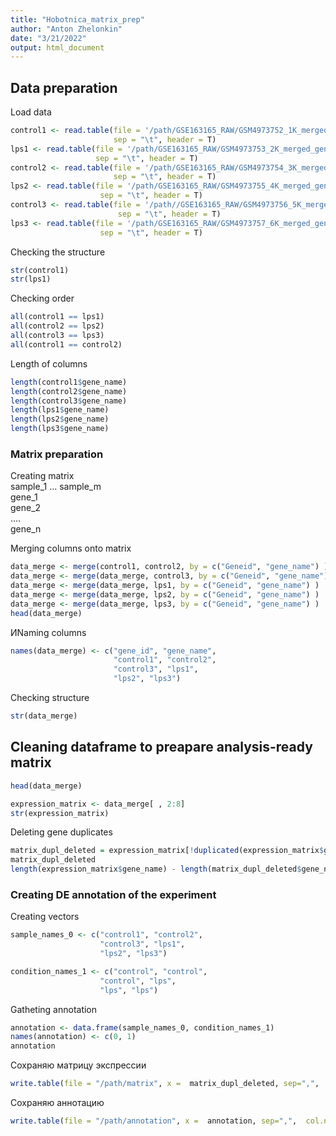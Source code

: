 ```yaml
---
title: "Hobotnica_matrix_prep"
author: "Anton Zhelonkin"
date: "3/21/2022"
output: html_document
---
```


## Data preparation
Load data 
```r
control1 <- read.table(file = '/path/GSE163165_RAW/GSM4973752_1K_merged_gene_counts.txt',
                       sep = "\t", header = T)
lps1 <- read.table(file = '/path/GSE163165_RAW/GSM4973753_2K_merged_gene_counts.txt',
                   sep = "\t", header = T)
control2 <- read.table(file = '/path/GSE163165_RAW/GSM4973754_3K_merged_gene_counts.txt',
                       sep = "\t", header = T)
lps2 <- read.table(file = '/path/GSE163165_RAW/GSM4973755_4K_merged_gene_counts.txt',
                    sep = "\t", header = T)
control3 <- read.table(file = '/path//GSE163165_RAW/GSM4973756_5K_merged_gene_counts.txt',
                        sep = "\t", header = T)
lps3 <- read.table(file = '/path/GSE163165_RAW/GSM4973757_6K_merged_gene_counts.txt',
                    sep = "\t", header = T)
```

Checking the structure
```r
str(control1)
str(lps1)
```


Checking order
```r
all(control1 == lps1)
all(control2 == lps2)
all(control3 == lps3)
all(control1 == control2)
```
Length of columns

```r
length(control1$gene_name)
length(control2$gene_name)
length(control3$gene_name)
length(lps1$gene_name)
length(lps2$gene_name)
length(lps3$gene_name)
```

### Matrix preparation
Creating matrix  
                sample_1 ... sample_m  
gene_1  
gene_2  
....  
gene_n  
 
Merging columns onto matrix
```r
data_merge <- merge(control1, control2, by = c("Geneid", "gene_name") ) 
data_merge <- merge(data_merge, control3, by = c("Geneid", "gene_name") ) 
data_merge <- merge(data_merge, lps1, by = c("Geneid", "gene_name") ) 
data_merge <- merge(data_merge, lps2, by = c("Geneid", "gene_name") ) 
data_merge <- merge(data_merge, lps3, by = c("Geneid", "gene_name") ) 
head(data_merge)
```

ИNaming columns
```r
names(data_merge) <- c("gene_id", "gene_name", 
                       "control1", "control2",
                       "control3", "lps1",
                       "lps2", "lps3")
```

Checking structure
```r
str(data_merge)
```

## Cleaning dataframe to preapare analysis-ready matrix
```r
head(data_merge)
```
```r
expression_matrix <- data_merge[ , 2:8]
str(expression_matrix)
```
Deleting gene duplicates
```r
matrix_dupl_deleted = expression_matrix[!duplicated(expression_matrix$gene_name),]
matrix_dupl_deleted
length(expression_matrix$gene_name) - length(matrix_dupl_deleted$gene_name)
```

### Creating DE annotation of the experiment
Creating vectors
```r
sample_names_0 <- c("control1", "control2",
                    "control3", "lps1",
                    "lps2", "lps3")

condition_names_1 <- c("control", "control",
                    "control", "lps",
                    "lps", "lps")
```

Gatheting annotation
```r
annotation <- data.frame(sample_names_0, condition_names_1)
names(annotation) <- c(0, 1)
annotation
```

Сохраняю матрицу экспрессии
```r
write.table(file = "/path/matrix", x =  matrix_dupl_deleted, sep=",",  col.names=T)
```

Сохраняю аннотацию
```r
write.table(file = "/path/annotation", x =  annotation, sep=",",  col.names=T)
```




